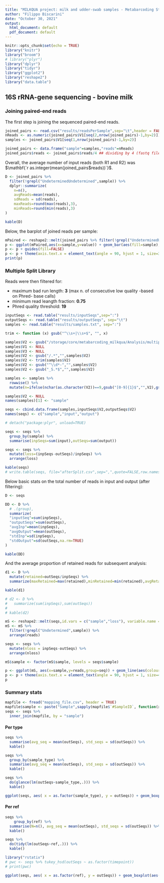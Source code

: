 ```yaml
---
title: "MILKQUA project: milk and udder-swab samples - Metabarcoding Stats"
author: "Filippo Biscarini"
date: "October 30, 2021"
output:
  html_document: default
  pdf_document: default
---
```


```r
knitr::opts_chunk$set(echo = TRUE)
library("knitr")
library("broom")
# library("plyr")
library("dplyr")
library("tidyr")
library("ggplot2")
library("reshape2")
library("data.table")
```

## 16S rRNA-gene sequencing - bovine milk

### Joining paired-end reads

The first step is joining the sequenced paired-end reads.

```r
joined_pairs <- read.csv("results/readsPerSample",sep="\t",header = FALSE,skip = 1, stringsAsFactors = FALSE)
nReads <- as.numeric(joined_pairs$V1[seq(2,nrow(joined_pairs)-1,by=2)])
samples <- joined_pairs$V1[seq(1,nrow(joined_pairs)-1,by=2)]

joined_pairs <- data.frame("sample"=samples,"reads"=nReads)
joined_pairs$reads <- joined_pairs$reads/4 ## dividing by 4 (fastq file format)
```

Overall, the average number of input reads (both R1 and R2) was $\mathbf{`r as.integer(mean(joined_pairs$reads))`}$.

```r
D <- joined_pairs %>%
  filter(!grepl("UndeterminedUndetermined",sample)) %>%
  dplyr::summarize(
    n=n(),
    avgReads=mean(reads),
    sdReads = sd(reads),
    maxReads=round(max(reads),3),
    minReads=round(min(reads),3)
)

kable(D)
```

Below, the barplot of joined reads per sample:

```r
mPaired <- reshape2::melt(joined_pairs %>% filter(!grepl("UndeterminedUndetermined",sample)),id.vars=c("sample"))
p <- ggplot(mPaired,aes(x=sample,y=value)) + geom_bar(aes(fill=sample), stat = "identity")
p <- p + guides(fill=FALSE)
p <- p + theme(axis.text.x = element_text(angle = 90, hjust = 1, size=3))
print(p)
```

### Multiple Split Library

Reads were then filtered for:

- maximum bad run length: **3** (max n. of consecutive low quality -based on Phred- base calls)
- minimum read leangth fraction: **0.75**
- Phred quality threshold: **19**


```r
inputSeqs <- read.table("results/inputSeqs",sep=":")
outputSeqs <- read.table("results/outputSeqs", sep="\t")
samples <- read.table("results/samples.txt", sep=":")

trim <- function (x) gsub("^\\s+|\\s+$", "", x)

samples$V2 <- gsub("/storage/core/metabarcoding_milkqua/Analysis/multiple_join_paired_ends/","",samples$V2)
samples$V1 <- NULL
samples$V3 <- NULL
samples$V2 <- gsub("/.*","",samples$V2)
samples$V2 <- trim(samples$V2)
samples$V2 <- gsub("^\\d*-","",samples$V2)
samples$V2 <- gsub("_S.*$","",samples$V2)

samples <- samples %>%
  rowwise() %>%
  mutate(n=ifelse(nchar(as.character(V2))==9,gsub("[0-9]{1}$","",V2),gsub("[0-9]{2}$","",V2)))

samples$V2 <- NULL
names(samples)[1] <- "sample"

seqs <- cbind.data.frame(samples,inputSeqs$V2,outputSeqs$V2)
names(seqs) <- c("sample","input","output")

# detach("package:plyr", unload=TRUE) 

seqs <- seqs %>%
  group_by(sample) %>%
  summarise(inpSeqs=sum(input),outSeqs=sum(output))

seqs <- seqs %>%
  mutate(loss=(inpSeqs-outSeqs)/inpSeqs) %>%
  arrange(loss)

kable(seqs)
# write.table(seqs, file="afterSplit.csv",sep=",",quote=FALSE,row.names=FALSE)
```

Below basic stats on the total number of reads in input and output (after filtering):

```r
D <- seqs

DD <- D %>%
  # .(group),
  summarize(
  "inputSeq"=sum(inpSeqs),
  "outputSeqs"=sum(outSeqs),
  "avgInp"=mean(inpSeqs),
  "avgOutput"=mean(outSeqs),
  "stdInp"=sd(inpSeqs),
  "stdOutput"=sd(outSeqs,na.rm=TRUE)
)

kable(DD)
```

And the average proportion of retained reads for subsequent analysis:

```r
d1 <- D %>%
  mutate(retained=outSeqs/inpSeqs) %>%
  summarize(maxRetained=max(retained),minRetained=min(retained),avgRetained=mean(retained))

kable(d1)

# d2 <- D %>%
#   summarize(sum(inpSeqs),sum(outSeqs))
# 
# kable(d2)
```


```r
mS <- reshape2::melt(seqs,id.vars = c("sample","loss"), variable.name = "seq", value.name = "reads")
mS <- mS %>%
  filter(!grepl("Undetermined",sample)) %>%
  arrange(reads)

seqs <- seqs %>%
  mutate(nloss = inpSeqs-outSeqs) %>%
  arrange(nloss)

mS$sample <- factor(mS$sample, levels = seqs$sample)

p <- ggplot(mS, aes(x=sample,y=reads,group=seq)) + geom_line(aes(colour=seq))
p <- p + theme(axis.text.x = element_text(angle = 90, hjust = 1, size=4))
p
```

### Summary stats

```r
mapfile <- fread("mapping_file.csv", header = TRUE)
mapfile$sample <- paste("Sample",sapply(mapfile$`#SampleID`, function(x) substr(x,1,nchar(x)/2)),sep="_")
seqs <- seqs %>%
  inner_join(mapfile, by = "sample")
```

#### Per type

```r
seqs %>%
  summarise(avg_seq = mean(outSeqs), std_seqs = sd(outSeqs)) %>%
  kable()

seqs %>%
  group_by(sample_type) %>%
  summarise(avg_seq = mean(outSeqs), std_seqs = sd(outSeqs)) %>%
  kable()
```

```r
seqs %>%
  do(glance(lm(outSeqs~sample_type,.))) %>%
  kable()
```

```r
ggplot(seqs, aes( x = as.factor(sample_type), y = outSeqs)) + geom_boxplot(aes(fill=as.factor(sample_type)))
```

#### Per ref

```r
seqs %>%
    group_by(ref) %>%
  summarise(N=n(), avg_seq = mean(outSeqs), std_seqs = sd(outSeqs)) %>%
  kable()
```

```r
seqs %>%
  do(tidy(lm(outSeqs~ref,.))) %>%
  kable()
```

```r
library("rstatix")
# pwc <- seqs %>% tukey_hsd(outSeqs ~ as.factor(timepoint))
# print(pwc)
```


```r
ggplot(seqs, aes( x = as.factor(ref), y = outSeqs)) + geom_boxplot(aes(fill=as.factor(ref)))
```


